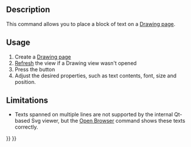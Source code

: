 <languages/>
{{Docnav
|[[Drawing_View|Insert a view]]
|[[Drawing_Clip|Clip]]
|[[Drawing_Workbench|Drawing]]
|IconL=Drawing_View.png
|IconC=Workbench_Drawing.svg
|IconR=Drawing_Clip.png
}}

{{GuiCommand
|Name=Drawing Annotation
|MenuLocation=Drawing → Annotation
|Workbenches=[[Drawing Workbench|Drawing]]
}}

== Description ==

This command allows you to place a block of text on a [[Drawing Landscape A3|Drawing page]].

==Usage==

# Create a [[Drawing Landscape A3|Drawing page]]
# [[Std_Refresh|Refresh]] the view if a Drawing view wasn't opened
# Press the {{KEY|[[Image:Drawing Annotation.png|16px]] [[Drawing Annotation|Drawing Annotation]]}} button
# Adjust the desired properties, such as text contents, font, size and position.

== Limitations ==

* Texts spanned on multiple lines are not supported by the internal Qt-based Svg viewer, but the [[Drawing Openbrowser|Open Browser]] command shows these texts correctly.
{{clear}}

{{Docnav
|[[Drawing_View|Insert a view]]
|[[Drawing_Clip|Clip]]
|[[Drawing_Workbench|Drawing]]
|IconL=Drawing_View.png
|IconC=Workbench_Drawing.svg
|IconR=Drawing_Clip.png
}}

{{Drawing Tools navi{{#translation:}}}}
{{Userdocnavi{{#translation:}}}}